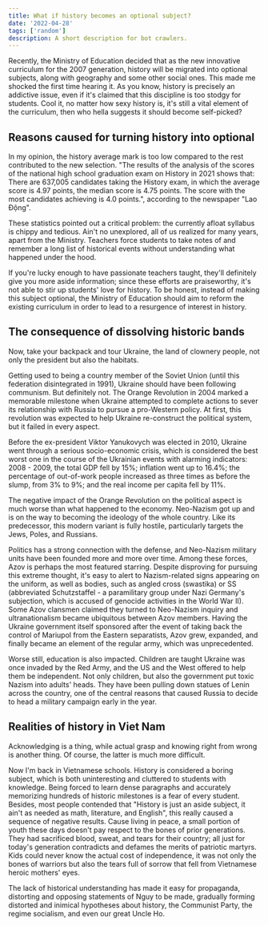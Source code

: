```yaml
---
title: What if history becomes an optional subject?
date: '2022-04-28'
tags: ['random']
description: A short description for bot crawlers.
---
```


<TOCInline toc={props.toc} />

Recently, the Ministry of Education decided that as the new innovative curriculum for the 2007 generation, history will be migrated into optional subjects, along with geography and some other social ones. This made me shocked the first time hearing it. As you know, history is precisely an addictive issue, even if it's claimed that this discipline is too stodgy for students. Cool it, no matter how sexy history is, it's still a vital element of the curriculum, then who hella suggests it should become self-picked?

## Reasons caused for turning history into optional

In my opinion, the history average mark is too low compared to the rest contributed to the new selection. "The results of the analysis of the scores of the national high school graduation exam on History in 2021 shows that: There are 637,005 candidates taking the History exam, in which the average score is 4.97 points, the median score is 4.75 points. The score with the most candidates achieving is 4.0 points.", according to the newspaper "Lao Động".

These statistics pointed out a critical problem: the currently afloat syllabus is chippy and tedious. Ain't no unexplored, all of us realized for many years, apart from the Ministry. Teachers force students to take notes of and remember a long list of historical events without understanding what happened under the hood.

If you're lucky enough to have passionate teachers taught, they'll definitely give you more aside information; since these efforts are praiseworthy, it's not able to stir up students' love for history. To be honest, instead of making this subject optional, the Ministry of Education should aim to reform the existing curriculum in order to lead to a resurgence of interest in history.

## The consequence of dissolving historic bands

Now, take your backpack and tour Ukraine, the land of clownery people, not only the president but also the habitats.

Getting used to being a country member of the Soviet Union (until this federation disintegrated in 1991), Ukraine should have been following communism. But definitely not. The Orange Revolution in 2004 marked a memorable milestone when Ukraine attempted to complete actions to sever its relationship with Russia to pursue a pro-Western policy. At first, this revolution was expected to help Ukraine re-construct the political system, but it failed in every aspect.

Before the ex-president Viktor Yanukovych was elected in 2010, Ukraine went through a serious socio-economic crisis, which is considered the best worst one in the course of the Ukrainian events with alarming indicators: 2008 - 2009, the total GDP fell by 15%; inflation went up to 16.4%; the percentage of out-of-work people increased as three times as before the slump, from 3% to 9%; and the real income per capita fell by 11%.

The negative impact of the Orange Revolution on the political aspect is much worse than what happened to the economy. Neo-Nazism got up and is on the way to becoming the ideology of the whole country. Like its predecessor, this modern variant is fully hostile, particularly targets the Jews, Poles, and Russians.

Politics has a strong connection with the defense, and Neo-Nazism military units have been founded more and more over time. Among these forces, Azov is perhaps the most featured starring. Despite disproving for pursuing this extreme thought, it's easy to alert to Nazism-related signs appearing on the uniform, as well as bodies, such as angled cross (swastika) or SS (abbreviated Schutzstaffel - a paramilitary group under Nazi Germany's subjection, which is accused of genocide activities in the World War II). Some Azov clansmen claimed they turned to Neo-Nazism inquiry and ultranationalism became ubiquitous between Azov members. Having the Ukraine government itself sponsored after the event of taking back the control of Mariupol from the Eastern separatists, Azov grew, expanded, and finally became an element of the regular army, which was unprecedented.

Worse still, education is also impacted. Children are taught Ukraine was once invaded by the Red Army, and the US and the West offered to help them be independent. Not only children, but also the government put toxic Nazism into adults' heads. They have been pulling down statues of Lenin across the country, one of the central reasons that caused Russia to decide to head a military campaign early in the year.

## Realities of history in Viet Nam

Acknowledging is a thing, while actual grasp and knowing right from wrong is another thing. Of course, the latter is much more difficult.

Now I'm back in Vietnamese schools. History is considered a boring subject, which is both uninteresting and cluttered to students with knowledge. Being forced to learn dense paragraphs and accurately memorizing hundreds of historic milestones is a fear of every student. Besides, most people contended that "History is just an aside subject, it ain't as needed as math, literature, and English", this really caused a sequence of negative results. Cause living in peace, a small portion of youth these days doesn't pay respect to the bones of prior generations. They had sacrificed blood, sweat, and tears for their country; all just for today's generation contradicts and defames the merits of patriotic martyrs. Kids could never know the actual cost of independence, it was not only the bones of warriors but also the tears full of sorrow that fell from Vietnamese heroic mothers' eyes.

The lack of historical understanding has made it easy for propaganda, distorting and opposing statements of Nguy to be made, gradually forming distorted and inimical hypotheses about history, the Communist Party, the regime socialism, and even our great Uncle Ho.
